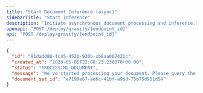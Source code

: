 ```yaml
---
title: "Start Document Inference (async)"
sidebarTitle: "Start Inference"
description: "Initiate asynchronous document processing and inference."
openapi: "POST /deploy/gravity/{endpoint_id}"
api: "POST /deploy/gravity/{endpoint_id}"
---
```


<ResponseExample>

  ```json Response
  {
    "id": "91dadd86-fc45-452b-930b-cb8aa007421c",
    "created_at": "2023-05-05T22:08:23.230876+00:00",
    "status": "PROCESSING_DOCUMENT",
    "message": "We've started processing your document. Please query the result endpoint for inference status and output.",
    "document_set_id": "e7199e67-ae6c-41bf-a9bd-75b75d951d54"
  }
  ```

</ResponseExample>